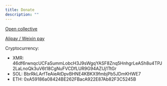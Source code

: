 ```yaml
---
title: Donate
description: ""
---
```


[Open collective](https://opencollective.com/enassi)

[Alipay / Weixin pay](https://github.com/newproplus)

Cryptocurrency:

- XMR: 46df6rwnqcUCFaSummLobcH3J9sWgqYASF8Znq5HnhgrLeASh8u4TPJ2LaLnoQk3uV6t18CgNuFVCDfLUR9G94AZUj1TtGr
- SOL: BbrRkLArfTeAieAtDpvBHNE4KBKX9fmbjPb5JDmKHWE7
- ETH: 0xA59186a08424BE262FBacA922E87Ab82F3C5245B
